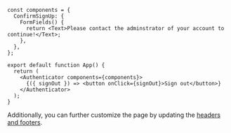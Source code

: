 ```jsx{11}
const components = {
  ConfirmSignUp: {
    FormFields() {
      return <Text>Please contact the adminstrator of your account to continue!</Text>;
    },
  },
};

export default function App() {
  return (
    <Authenticator components={components}>
      {({ signOut }) => <button onClick={signOut}>Sign out</button>}
    </Authenticator>
  );
}
```

Additionally, you can further customize the page by updating the [headers and footers](/components/authenticator?platform=react#headers--footers).
